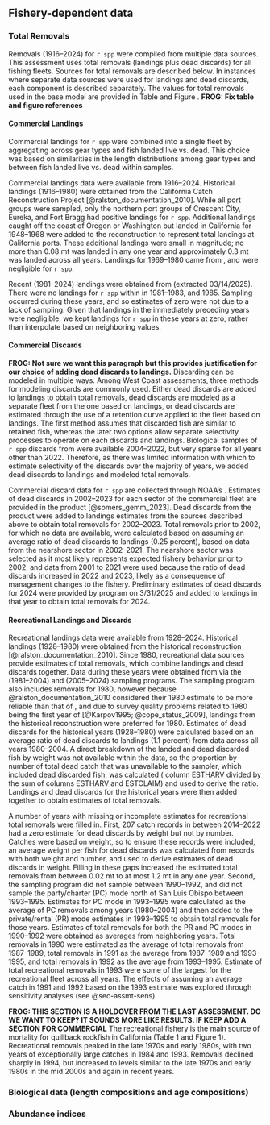 ## Fishery-dependent data

### Total Removals {#removals}

Removals (1916--2024) for `r spp` were compiled from multiple data sources. This assessment uses total removals (landings plus dead discards) for all fishing fleets. Sources for total removals are described below. In instances where separate data sources were used for landings and dead discards, each component is described separately. The values for total removals used in the base model are provided in Table \ref{tab:catches1} and Figure \ref{fig:catches}.
**FROG: Fix table and figure references**

#### Commercial Landings

Commercial landings for `r spp` were combined into a single fleet by aggregating across gear types and fish landed live vs. dead. This choice was based on similarities in the length distributions among gear types and between fish landed live vs. dead within \gls{pacfin} samples.

Commercial landings data were available from 1916--2024. Historical landings (1916--1980) were obtained from the California Catch Reconstruction Project [@ralston_documentation_2010]. While all port groups were sampled, only the northern port groups of Crescent City, Eureka, and Fort Bragg had positive landings for `r spp`. Additional landings caught off the coast of Oregon or Washington but landed in California for 1948--1968 were added to the reconstruction to represent total landings at California ports. These additional landings were small in magnitude; no more than 0.08 mt was landed in any one year and approximately 0.3 mt was landed across all years. Landings for 1969--1980 came from \gls{calcom}, and were negligible for `r spp`. 

Recent (1981--2024) landings were obtained from \gls{pacfin} (extracted 03/14/2025). There were no landings for `r spp` within \gls{pacfin} in 1981--1983, and 1985. Sampling occurred during these years, and so estimates of zero were not due to a lack of sampling. Given that landings in the immediately preceding years were negligible, we kept landings for `r spp` in these years at zero, rather than interpolate based on neighboring values.


#### Commercial Discards

**FROG: Not sure we want this paragraph but this provides justification for our choice of adding dead discards to landings.**
Discarding can be modeled in multiple ways. Among West Coast assessments, three methods for modeling discards are commonly used. Either dead discards are added to landings to obtain total removals, dead discards are modeled as a separate fleet from the one based on landings, or dead discards are estimated through the use of a retention curve applied to the fleet based on landings. The first method assumes that discarded fish are similar to retained fish, whereas the later two options allow separate selectivity processes to operate on each discards and landings. Biological samples of `r spp` discards from \gls{wcgop} were available 2004--2022, but very sparse for all years other than 2022. Therefore, as there was limited information with which to estimate selectivity of the discards over the majority of years, we added dead discards to landings and modeled total removals. 

Commercial discard data for `r spp` are collected through NOAA's \gls{wcgop}. Estimates of dead discards in 2002--2023 for each sector of the commercial fleet are provided in the \gls{gemm} product [@somers_gemm_2023]. Dead discards from the \gls{gemm} product were added to landings estimates from the sources described above to obtain total removals for 2002--2023. Total removals prior to 2002, for which no \gls{wcgop} data are available, were calculated based on assuming an average ratio of dead discards to landings (0.25 percent), based on data from the nearshore sector in 2002--2021. The nearshore sector was selected as it most likely represents expected fishery behavior prior to 2002, and data from 2001 to 2021 were used because the ratio of dead discards increased in 2022 and 2023, likely as a consequence of management changes to the fishery. Preliminary estimates of dead discards for 2024 were provided by \gls{nwfsc} \gls{fos} program on 3/31/2025 and added to landings in that year to obtain total removals for 2024.   


#### Recreational Landings and Discards

Recreational landings data were available from 1928--2024. Historical landings (1928--1980) were obtained from the historical reconstruction [@ralston_documentation_2010]. Since 1980, recreational data sources provide estimates of total removals, which combine landings and dead discards together. Data during these years were obtained from \gls{recfin} via the \gls{mrfss} (1981--2004) and \gls{crfs} (2005--2024) sampling programs. The \gls{mrfss} sampling program also includes removals for 1980, however because @ralston_documentation_2010 considered their 1980 estimate to be more reliable than that of \gls{mrfss}, and due to survey quality problems related to 1980 being the first year of \gls{mrfss} [@Karpov1995; @cope_status_2009], landings from the historical reconstruction were preferred for 1980. Estimates of dead discards for the historical years (1928--1980) were calculated based on an average ratio of dead discards to landings (1.1 percent) from \gls{mrfss} data across all years 1980--2004. A direct breakdown of the landed and dead discarded fish by weight was not available within the \gls{mrfss} data, so the proportion by number of total dead catch that was unavailable to the sampler, which included dead discarded fish, was calculated (\gls{mrfss} column ESTHARV divided by the sum of columns ESTHARV and ESTCLAIM) and used to derive the ratio. Landings and dead discards for the historical years were then added together to obtain estimates of total removals. 

A number of years with missing or incomplete estimates for recreational total removals were filled in. First, 207 \gls{crfs} catch records in \gls{recfin} between 2014--2022 had a zero estimate for dead discards by weight but not by number. Catches were based on weight, so to ensure these records were included, an average weight per fish for dead discards was calculated from records with both weight and number, and used to derive estimates of dead discards in weight. Filling in these gaps increased the estimated total removals from between 0.02 mt to at most 1.2 mt in any one year. Second, the \gls{mrfss} sampling program did not sample between 1990--1992, and did not sample the party/charter (PC) mode north of San Luis Obispo between 1993--1995. Estimates for PC mode in 1993--1995 were calculated as the average of PC removals among \gls{mrfss} years (1980--2004) and then added to the private/rental (PR) mode estimates in 1993--1995 to obtain total removals for those years. Estimates of total removals for both the PR and PC modes in 1990--1992 were obtained as averages from neighboring years. Total removals in 1990 were estimated as the average of total removals from 1987--1989, total removals in 1991 as the average from 1987--1989 and 1993--1995, and total removals in 1992 as the average from 1993--1995. Estimate of total recreational removals in 1993 were some of the largest for the recreational fleet across all years. The effects of assuming an average catch in 1991 and 1992 based on the 1993 estimate was explored through sensitivity analyses (see @sec-assmt-sens). 

**FROG: THIS SECTION IS A HOLDOVER FROM THE LAST ASSESSMENT. DO WE WANT TO KEEP? IT SOUNDS MORE LIKE RESULTS. IF KEEP ADD A SECTION FOR COMMERCIAL**
The recreational fishery is the main source of mortality for quillback rockfish in California (Table 1 and Figure 1). Recreational removals peaked in the late 1970s and early 1980s, with two years of exceptionally large catches in 1984 and 1993. Removals declined sharply in 1994, but increased to levels similar to the late 1970s and early 1980s in the mid 2000s and again in recent years.


### Biological data (length compositions and age compositions)

### Abundance indices